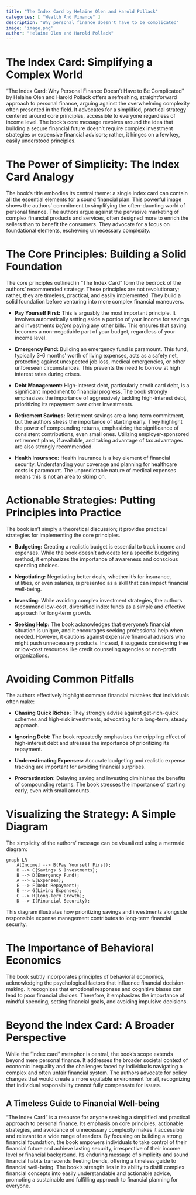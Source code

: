 ```yaml
---
title: "The Index Card by Helaine Olen and Harold Pollack"
categories: [ "Wealth And Finance" ]
description: "Why personal finance doesn't have to be complicated"
image: 'image.png'
author: "Helaine Olen and Harold Pollack"
---
```

# The Index Card: Simplifying a Complex World

"The Index Card: Why Personal Finance Doesn't Have to Be Complicated" by Helaine Olen and Harold Pollack offers a refreshing, straightforward approach to personal finance, arguing against the overwhelming complexity often presented in the field.  It advocates for a simplified, practical strategy centered around core principles, accessible to everyone regardless of income level. The book's core message revolves around the idea that building a secure financial future doesn't require complex investment strategies or expensive financial advisors; rather, it hinges on a few key, easily understood principles.

#  The Power of Simplicity: The Index Card Analogy

The book's title embodies its central theme: a single index card can contain all the essential elements for a sound financial plan. This powerful image shows the authors' commitment to simplifying the often-daunting world of personal finance. The authors argue against the pervasive marketing of complex financial products and services, often designed more to enrich the sellers than to benefit the consumers. They advocate for a focus on foundational elements, eschewing unnecessary complexity.

#  The Core Principles: Building a Solid Foundation

The core principles outlined in "The Index Card" form the bedrock of the authors' recommended strategy.  These principles are not revolutionary; rather, they are timeless, practical, and easily implemented. They build a solid foundation before venturing into more complex financial maneuvers.


* **Pay Yourself First:** This is arguably the most important principle. It involves automatically setting aside a portion of your income for savings and investments *before* paying any other bills. This ensures that saving becomes a non-negotiable part of your budget, regardless of your income level.

* **Emergency Fund:**  Building an emergency fund is paramount. This fund, typically 3-6 months' worth of living expenses, acts as a safety net, protecting against unexpected job loss, medical emergencies, or other unforeseen circumstances.  This prevents the need to borrow at high interest rates during crises.

* **Debt Management:**  High-interest debt, particularly credit card debt, is a significant impediment to financial progress.  The book strongly emphasizes the importance of aggressively tackling high-interest debt, prioritizing its repayment over other investments.

* **Retirement Savings:**  Retirement savings are a long-term commitment, but the authors stress the importance of starting early.  They highlight the power of compounding returns, emphasizing the significance of consistent contributions, even small ones.  Utilizing employer-sponsored retirement plans, if available, and taking advantage of tax advantages are also strongly recommended.

* **Health Insurance:** Health insurance is a key element of financial security. Understanding your coverage and planning for healthcare costs is paramount. The unpredictable nature of medical expenses means this is not an area to skimp on.

#  Actionable Strategies: Putting Principles into Practice

The book isn't simply a theoretical discussion; it provides practical strategies for implementing the core principles.

* **Budgeting:**  Creating a realistic budget is essential to track income and expenses.  While the book doesn't advocate for a specific budgeting method, it emphasizes the importance of awareness and conscious spending choices.

* **Negotiating:** Negotiating better deals, whether it's for insurance, utilities, or even salaries, is presented as a skill that can impact financial well-being.

* **Investing:**  While avoiding complex investment strategies, the authors recommend low-cost, diversified index funds as a simple and effective approach for long-term growth.

* **Seeking Help:**  The book acknowledges that everyone's financial situation is unique, and it encourages seeking professional help when needed.  However, it cautions against expensive financial advisors who might push unnecessary products.  Instead, it suggests considering free or low-cost resources like credit counseling agencies or non-profit organizations.

#  Avoiding Common Pitfalls

The authors effectively highlight common financial mistakes that individuals often make:

* **Chasing Quick Riches:**  They strongly advise against get-rich-quick schemes and high-risk investments, advocating for a long-term, steady approach.

* **Ignoring Debt:**  The book repeatedly emphasizes the crippling effect of high-interest debt and stresses the importance of prioritizing its repayment.

* **Underestimating Expenses:** Accurate budgeting and realistic expense tracking are important for avoiding financial surprises.

* **Procrastination:** Delaying saving and investing diminishes the benefits of compounding returns. The book stresses the importance of starting early, even with small amounts.

#  Visualizing the Strategy:  A Simple Diagram

The simplicity of the authors' message can be visualized using a mermaid diagram:

```mermaid
graph LR
    A[Income] --> B(Pay Yourself First);
    B --> C{Savings & Investments};
    B --> D(Emergency Fund);
    A --> E(Expenses);
    E --> F(Debt Repayment);
    E --> G(Living Expenses);
    C --> H(Long-Term Growth);
    D --> I(Financial Security);
```

This diagram illustrates how prioritizing savings and investments alongside responsible expense management contributes to long-term financial security.

#  The Importance of Behavioral Economics

The book subtly incorporates principles of behavioral economics, acknowledging the psychological factors that influence financial decision-making.  It recognizes that emotional responses and cognitive biases can lead to poor financial choices.  Therefore, it emphasizes the importance of mindful spending, setting financial goals, and avoiding impulsive decisions.


#  Beyond the Index Card:  A Broader Perspective

While the "index card" metaphor is central, the book's scope extends beyond mere personal finance.  It addresses the broader societal context of economic inequality and the challenges faced by individuals navigating a complex and often unfair financial system.  The authors advocate for policy changes that would create a more equitable environment for all, recognizing that individual responsibility cannot fully compensate for issues.


##  A Timeless Guide to Financial Well-being

"The Index Card" is a resource for anyone seeking a simplified and practical approach to personal finance. Its emphasis on core principles, actionable strategies, and avoidance of unnecessary complexity makes it accessible and relevant to a wide range of readers. By focusing on building a strong financial foundation, the book empowers individuals to take control of their financial future and achieve lasting security, irrespective of their income level or financial background. Its enduring message of simplicity and sound financial habits transcends fleeting trends, offering a timeless guide to financial well-being. The book’s strength lies in its ability to distill complex financial concepts into easily understandable and actionable advice, promoting a sustainable and fulfilling approach to financial planning for everyone.

